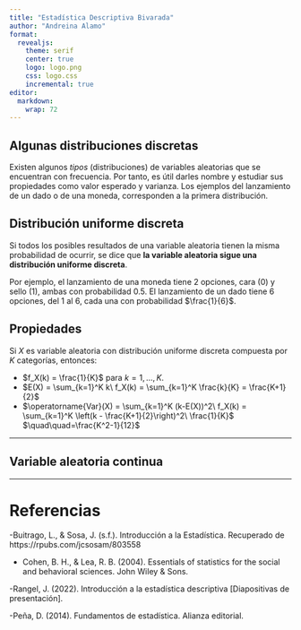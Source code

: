 ```yaml
---
title: "Estadística Descriptiva Bivarada"
author: "Andreina Alamo"
format:
  revealjs:
    theme: serif
    center: true
    logo: logo.png
    css: logo.css
    incremental: true 
editor: 
  markdown: 
    wrap: 72
---
```


## Algunas distribuciones discretas

Existen algunos *tipos* (distribuciones) de variables aleatorias que se encuentran con frecuencia. Por tanto, es útil darles nombre y estudiar sus propiedades como valor esperado y varianza. Los ejemplos del lanzamiento de un dado o de una moneda, corresponden a la primera distribución.

## Distribución uniforme discreta

Si todos los posibles resultados de una variable aleatoria tienen la misma probabilidad de ocurrir, se dice que **la variable aleatoria sigue una distribución uniforme discreta**. 

Por ejemplo, el lanzamiento de una moneda tiene 2 opciones, cara (0) y sello (1), ambas con probabilidad 0.5. El lanzamiento de un dado tiene 6 opciones, del 1 al 6, cada una con probabilidad $\frac{1}{6}$.

## Propiedades

Si $X$ es variable aleatoria con distribución uniforme discreta compuesta por $K$ categorías, entonces:

- $f_X(k) = \frac{1}{K}$ para $k = 1,\ldots,K$.
- $E(X) = \sum_{k=1}^K k\ f_X(k) = \sum_{k=1}^K \frac{k}{K} = \frac{K+1}{2}$
- $\operatorname{Var}(X) = \sum_{k=1}^K (k-E(X))^2\ f_X(k) = \sum_{k=1}^K \left(k - \frac{K+1}{2}\right)^2\ \frac{1}{K}$
$\quad\quad=\frac{K^2-1}{12}$

---- 

## Variable aleatoria continua

---
# Referencias{.center}

-Buitrago, L., & Sosa, J. (s.f.). Introducción a la Estadística. Recuperado de https://rpubs.com/jcsosam/803558

- Cohen, B. H., & Lea, R. B. (2004). Essentials of statistics for the social and behavioral sciences. John Wiley & Sons.

-Rangel, J. (2022). Introducción a la estadística descriptiva [Diapositivas de presentación].

-Peña, D. (2014). Fundamentos de estadística. Alianza editorial.
